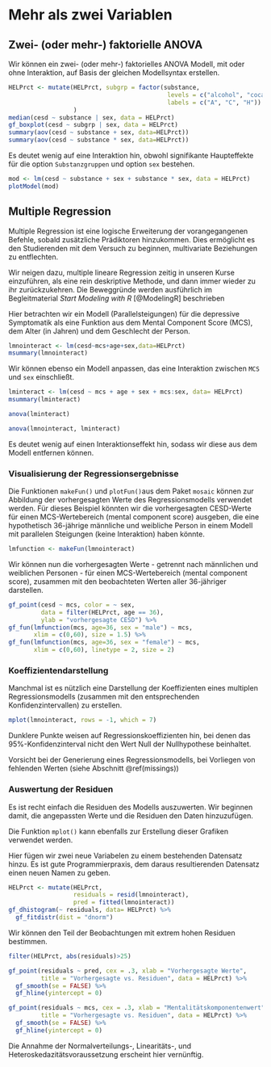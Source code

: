# Mehr als zwei Variablen {#mehrVars}

## Zwei- (oder mehr-) faktorielle ANOVA

Wir können ein zwei- (oder mehr-) faktorielles ANOVA Modell, mit oder ohne Interaktion, auf Basis der gleichen Modellsyntax erstellen.

```r
HELPrct <- mutate(HELPrct, subgrp = factor(substance,
                                            levels = c("alcohol", "cocaine","heroine"),
                                            labels = c("A", "C", "H"))
                  )
median(cesd ~ substance | sex, data = HELPrct)
gf_boxplot(cesd ~ subgrp | sex, data = HELPrct)
summary(aov(cesd ~ substance + sex, data=HELPrct))
summary(aov(cesd ~ substance * sex, data=HELPrct))
```

Es deutet wenig auf eine Interaktion hin, obwohl signifikante Haupteffekte für die option `Substanzgruppen` und option `sex` bestehen.

```r
mod <- lm(cesd ~ substance + sex + substance * sex, data = HELPrct)
plotModel(mod)
```

## Multiple Regression
Multiple Regression ist eine logische Erweiterung der vorangegangenen Befehle, sobald zusätzliche Prädiktoren hinzukommen. Dies ermöglicht es den Studierenden mit dem Versuch zu beginnen, multivariate Beziehungen zu entflechten.

:::{.note data-latex=""}
Wir neigen dazu, multiple lineare Regression zeitig in unseren Kurse einzuführen, als eine rein deskriptive Methode, und dann immer wieder zu ihr zurückzukehren. Die Beweggründe werden ausführlich im Begleitmaterial *Start Modeling with R* [@ModelingR] beschrieben
:::

Hier betrachten wir ein Modell (Parallelsteigungen) für die depressive Symptomatik als eine Funktion aus dem Mental Component Score (MCS), dem Alter (in Jahren) und dem Geschlecht der Person.

```r
lmnointeract <- lm(cesd~mcs+age+sex,data=HELPrct)
msummary(lmnointeract)
```

Wir können ebenso ein Modell anpassen, das eine Interaktion zwischen `MCS` und `sex` einschließt.

```r
lminteract <- lm(cesd ~ mcs + age + sex + mcs:sex, data= HELPrct)
msummary(lminteract)

anova(lminteract)

anova(lmnointeract, lminteract)
```

Es deutet wenig auf einen Interaktionseffekt hin, sodass wir diese aus dem Modell entfernen können.


### Visualisierung der Regressionsergebnisse {#VisReg}

Die Funktionen `makeFun()` und `plotFun()`aus dem Paket `mosaic` können zur Abbildung der vorhergesagten Werte des Regressionsmodells verwendet werden. Für dieses Beispiel könnten wir die vorhergesagten CESD-Werte für einen MCS-Wertebereich (mental component score) ausgeben, die eine hypothetisch 36-jährige männliche und weibliche Person in einem Modell mit parallelen Steigungen (keine Interaktion) haben könnte.

```r
lmfunction <- makeFun(lmnointeract)
```

Wir können nun die vorhergesagten Werte - getrennt nach männlichen und weiblichen Personen - für einen MCS-Wertebereich (mental component score), zusammen mit den beobachteten Werten aller 36-jähriger darstellen.

```r
gf_point(cesd ~ mcs, color = ~ sex,
         data = filter(HELPrct, age == 36),
         ylab = "vorhergesagte CESD") %>%
gf_fun(lmfunction(mcs, age=36, sex = "male") ~ mcs,
       xlim = c(0,60), size = 1.5) %>%
gf_fun(lmfunction(mcs, age=36, sex = "female") ~ mcs,
       xlim = c(0,60), linetype = 2, size = 2)
```


### Koeffizientendarstellung

Manchmal ist es nützlich eine Darstellung der Koeffizienten eines multiplen Regressionsmodells (zusammen mit den entsprechenden Konfidenzintervallen) zu erstellen.

```r
mplot(lmnointeract, rows = -1, which = 7)
```

:::{.note data-latex=""}
Dunklere Punkte weisen auf Regressionskoeffizienten hin, bei denen das 95%-Konfidenzinterval nicht den Wert Null der Nullhypothese beinhaltet.
:::

:::{.achtung data-latex=""}
Vorsicht bei der Generierung eines Regressionsmodells, bei Vorliegen von fehlenden Werten (siehe Abschnitt \@ref(missings))
:::


### Auswertung der Residuen

Es ist recht einfach die Residuen des Modells auszuwerten. Wir beginnen damit, die angepassten Werte und die Residuen den Daten hinzuzufügen.

:::{.hinweis data-latex=""}
Die Funktion `mplot()` kann ebenfalls zur Erstellung dieser Grafiken verwendet werden.
:::

:::{.note data-latex=""}
Hier fügen wir zwei neue Variabelen zu einem bestehenden Datensatz hinzu. Es ist gute Programmierpraxis, dem daraus resultierenden Datensatz einen neuen Namen zu geben.
:::

```r
HELPrct <- mutate(HELPrct, 
                  residuals = resid(lmnointeract), 
                  pred = fitted(lmnointeract))
gf_dhistogram(~ residuals, data= HELPrct) %>%
  gf_fitdistr(dist = "dnorm")
```
Wir können den Teil der Beobachtungen mit extrem hohen Residuen bestimmen.

```r
filter(HELPrct, abs(residuals)>25)

gf_point(residuals ~ pred, cex = .3, xlab = "Vorhergesagte Werte",
         title = "Vorhergesagte vs. Residuen", data = HELPrct) %>%
  gf_smooth(se = FALSE) %>% 
  gf_hline(yintercept = 0)

gf_point(residuals ~ mcs, cex = .3, xlab = "Mentalitätskomponentenwert",
         title = "Vorhergesagte vs. Residuen", data = HELPrct) %>%
  gf_smooth(se = FALSE) %>%
  gf_hline(yintercept = 0)
```

Die Annahme der Normalverteilungs-, Linearitäts-, und Heteroskedazitätsvoraussetzung erscheint hier vernünftig.

